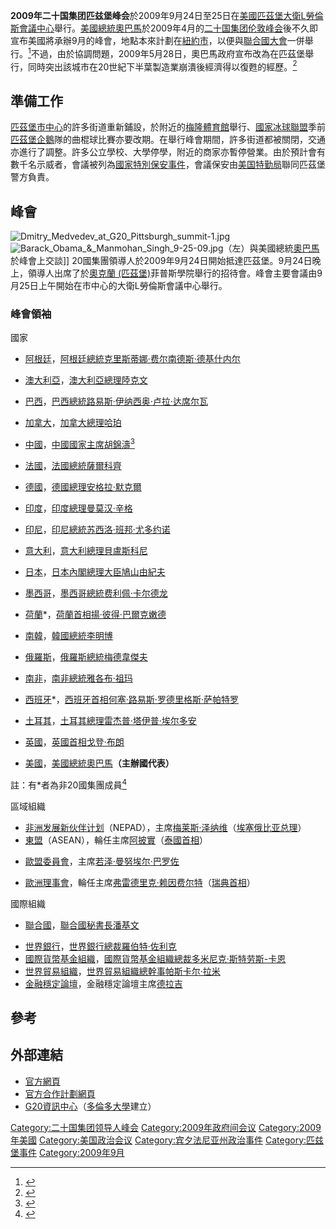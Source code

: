 '''2009年二十国集团匹兹堡峰会'''於2009年9月24日至25日在[[美國|美國]][[匹茲堡|匹茲堡]][[大衛L勞倫斯會議中心|大衛L勞倫斯會議中心]]舉行。[[美國總統|美國總統]][[奧巴馬|奧巴馬]]於2009年4月的[[2009年二十国集团伦敦峰会|二十国集团伦敦峰会]]後不久即宣布美國將承辦9月的峰會，地點本來計劃在[[紐約市|紐約市]]，以便與[[聯合國大會|聯合國大會]]一併舉行。<ref>{{Cite news |url=http://www.chinanews.com/gj/gj-gjzj/news/2009/09-26/1887442.shtml |title=G20发表领导人声明 二十国集团峰会将机制化——中新网 |accessdate=2021-11-15 |archive-date=2021-11-15 |archive-url=https://web.archive.org/web/20211115084006/http://www.chinanews.com/gj/gj-gjzj/news/2009/09-26/1887442.shtml }}</ref>不過，由於協調問題，2009年5月28日，奧巴馬政府宣布改為在匹茲堡舉行，同時突出該城市在20世紀下半葉製造業崩潰後經濟得以復甦的經歷。<ref>{{Cite news |url=http://www.xinhuanet.com/world/2016-08/30/c_129262810_2.htm |title=历年G20峰会主要成果-新华网 |accessdate=2021-11-15 |archive-date=2021-11-15 |archive-url=https://web.archive.org/web/20211115084010/http://www.xinhuanet.com/world/2016-08/30/c_129262810_2.htm }}</ref>
== 準備工作 ==
[[匹茲堡市中心|匹茲堡市中心]]的許多街道重新鋪設，於附近的[[梅隆體育館|梅隆體育館]]舉行、[[國家冰球聯盟|國家冰球聯盟]]季前[[匹茲堡企鵝|匹茲堡企鵝]]隊的曲棍球比賽亦要改期。在舉行峰會期間，許多街道都被關閉，交通亦進行了調整。許多公立學校、大學停學，附近的商家亦暫停營業。由於預計會有數千名示威者，會議被列為[[國家特別保安事件|國家特別保安事件]]，會議保安由[[美国特勤局|美国特勤局]]聯同匹茲堡警方負責。
== 峰會 ==
[[File:Dmitry_Medvedev_at_G20_Pittsburgh_summit-1.jpg|thumb]]
[[File:Barack_Obama_&_Manmohan_Singh_9-25-09.jpg|thumb]]（左）與美國總統[[奧巴馬|奧巴馬]]於峰會上交談]]
20國集團領導人於2009年9月24日開始抵達匹茲堡。9月24日晚上，領導人出席了於[[奧克蘭_(匹茲堡)|奧克蘭 (匹茲堡)]]菲普斯學院舉行的招待會。峰會主要會議由9月25日上午開始在市中心的大衛L勞倫斯會議中心舉行。
=== 峰會領袖 ===
;國家
* {{flagicon|ARG}} [[阿根廷|阿根廷]]，[[阿根廷總統|阿根廷總統]][[克里斯蒂娜·费尔南德斯·德基什内尔|克里斯蒂娜·费尔南德斯·德基什内尔]]
* {{flagicon|AUS}} [[澳大利亞|澳大利亞]]，[[澳大利亞總理|澳大利亞總理]][[陸克文|陸克文]]
* {{flagicon|Brazil}} [[巴西|巴西]]，[[巴西總統|巴西總統]][[路易斯·伊纳西奥·卢拉·达席尔瓦|路易斯·伊纳西奥·卢拉·达席尔瓦]]
* {{flagicon|CAN}} [[加拿大|加拿大]]，[[加拿大總理|加拿大總理]][[哈珀|哈珀]]
* {{flagicon|China}} [[中國|中國]]，[[中國國家主席|中國國家主席]][[胡錦濤|胡錦濤]]<ref>{{Cite news |url=http://news.cctv.com/special/hjtcxlhghy/shouye/index.shtml |title=胡锦涛出席联合国会议及G20金融峰会_新闻中心_央视网 |accessdate=2021-11-15 |archive-date=2021-11-15 |archive-url=https://web.archive.org/web/20211115084008/http://news.cctv.com/special/hjtcxlhghy/shouye/index.shtml }}</ref>
* {{flagicon|FRA}} [[法國|法國]]，[[法國總統|法國總統]][[薩爾科齊|薩爾科齊]]
* {{flagicon|Germany}} [[德國|德國]]，[[德國總理|德國總理]][[安格拉·默克爾|安格拉·默克爾]]
* {{flagicon|IND}} [[印度|印度]]，[[印度總理|印度總理]][[曼莫汉·辛格|曼莫汉·辛格]]
* {{flagicon|Indonesia}} [[印尼|印尼]]，[[印尼總統|印尼總統]][[苏西洛·班邦·尤多约诺|苏西洛·班邦·尤多约诺]]
* {{flagicon|Italy}} [[意大利|意大利]]，[[意大利總理|意大利總理]][[貝盧斯科尼|貝盧斯科尼]]
* {{flagicon|Japan}} [[日本|日本]]，[[日本內閣總理大臣|日本內閣總理大臣]][[鳩山由紀夫|鳩山由紀夫]]
* {{flagicon|MEX}} [[墨西哥|墨西哥]]，[[墨西哥總統|墨西哥總統]][[费利佩·卡尔德龙|费利佩·卡尔德龙]]
* {{flagicon|Netherlands}} [[荷蘭|荷蘭]]*，[[荷蘭首相|荷蘭首相]][[揚·彼得·巴爾克嫩德|揚·彼得·巴爾克嫩德]]
* {{flagicon|South Korea}} [[南韓|南韓]]，[[韓國總統|韓國總統]][[李明博|李明博]]
* {{flagicon|RUS}} [[俄羅斯|俄羅斯]]，[[俄羅斯總統|俄羅斯總統]][[德米特里·阿纳托利耶维奇·梅德韦杰夫|梅德韋傑夫]]
* {{flagicon|RSA}} [[南非|南非]]，[[南非總統|南非總統]][[雅各布·祖玛|雅各布·祖玛]]
* {{flagicon|Spain}} [[西班牙|西班牙]]*，[[西班牙首相|西班牙首相]][[何塞·路易斯·罗德里格斯·萨帕特罗|何塞·路易斯·罗德里格斯·萨帕特罗]]
* {{flagicon|Turkey}} [[土耳其|土耳其]]，[[土耳其總理|土耳其總理]][[雷杰普·塔伊普·埃尔多安|雷杰普·塔伊普·埃尔多安]]
* {{flagicon|UK}} [[英國|英國]]，[[英國首相|英國首相]][[戈登·布朗|戈登·布朗]]
* {{flagicon|US}} [[美國|美國]]，[[美國總統|美國總統]][[奧巴馬|奧巴馬]]'''（主辦國代表）'''

註：有*者為非20國集團成員<ref name="about">{{cite web|url=http://www.g20.org/about_what_is_g20.aspx|title=About G-20|publisher=''[http://www.g20.org/ www.g20.org]''|accessdate=2009-09-25|deadurl=yes|archiveurl=https://web.archive.org/web/20110504233459/http://www.g20.org/about_what_is_g20.aspx|archivedate=2011-05-04}}</ref>

;區域組織
* [[非洲发展新伙伴计划|非洲发展新伙伴计划]]（NEPAD），主席[[梅莱斯·泽纳维|梅莱斯·泽纳维]]（[[埃塞俄比亚总理|埃塞俄比亚总理]]）
* [[東盟|東盟]]（ASEAN），輪任主席[[阿披實|阿披實]]（[[泰國首相|泰國首相]]）
* {{flagicon|EU}} [[歐盟委員會|歐盟委員會]]，主席[[若泽·曼努埃尔·巴罗佐|若泽·曼努埃尔·巴罗佐]]
* {{flagicon|EU}} [[歐洲理事會|歐洲理事會]]，輪任主席[[弗雷德里克·赖因费尔特|弗雷德里克·赖因费尔特]]（[[瑞典首相|瑞典首相]]）

;國際組織
* {{flagicon|UN}} [[聯合國|聯合國]]，[[聯合國秘書長|聯合國秘書長]][[潘基文|潘基文]]
* [[世界銀行|世界銀行]]，[[世界銀行總裁|世界銀行總裁]][[羅伯特·佐利克|羅伯特·佐利克]]
* [[國際貨幣基金組織|國際貨幣基金組織]]，[[國際貨幣基金組織總裁|國際貨幣基金組織總裁]][[多米尼克·斯特劳斯-卡恩|多米尼克·斯特劳斯-卡恩]]
* [[世界貿易組織|世界貿易組織]]，[[世界貿易組織總幹事|世界貿易組織總幹事]][[帕斯卡尔·拉米|帕斯卡尔·拉米]]
* [[金融穩定論壇|金融穩定論壇]]，金融穩定論壇主席[[德拉吉|德拉吉]]

== 參考 ==
{{reflist}}
== 外部連結 ==
{{commonscat|2009 G-20 Pittsburgh summit}}
* [https://web.archive.org/web/20090815111224/http://www.pittsburghsummit.gov/ 官方網頁]
* [https://web.archive.org/web/20090704064723/http://www.pittsburghg20.org/ 官方合作計劃網頁]
* [http://www.g8.utoronto.ca/g20 G20資訊中心]{{Wayback|url=http://www.g8.utoronto.ca/g20 |date=20130216181533 }}（[[多倫多大學|多倫多大學]]建立）

{{G-20 leaders' summits}}

{{DEFAULTSORT:2009 G-20 Pittsburgh Summit}}

[[Category:二十国集团领导人峰会|Category:二十国集团领导人峰会]]
[[Category:2009年政府间会议|Category:2009年政府间会议]]
[[Category:2009年美國|Category:2009年美國]]
[[Category:美国政治会议|Category:美国政治会议]]
[[Category:宾夕法尼亚州政治事件|Category:宾夕法尼亚州政治事件]]
[[Category:匹兹堡事件|Category:匹兹堡事件]]
[[Category:2009年9月|Category:2009年9月]]